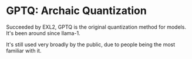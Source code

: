 # GPTQ: Archaic Quantization

Succeeded by EXL2, GPTQ is the original quantization method for models. It's been around since llama-1.

It's still used very broadly by the public, due to people being the most familiar with it.